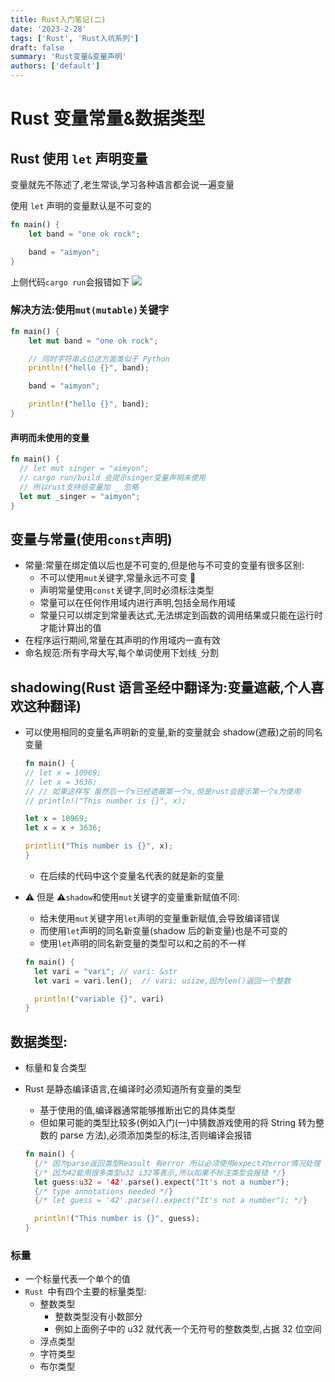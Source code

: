 ```yaml
---
title: Rust入门笔记(二)
date: '2023-2-28'
tags: ['Rust', 'Rust入坑系列']
draft: false
summary: 'Rust变量&变量声明'
authors: ['default']
---
```


# Rust 变量常量&数据类型

## Rust 使用 `let` 声明变量

变量就先不陈述了,老生常谈,学习各种语言都会说一遍变量

使用 `let` 声明的变量默认是不可变的

```rust
fn main() {
    let band = "one ok rock";

    band = "aimyon";
}
```

上侧代码`cargo run`会报错如下
![](/blog/varError.png)

### 解决方法:使用`mut(mutable)`关键字

```rust
fn main() {
    let mut band = "one ok rock";

    // 同时字符串占位这方面类似于 Python
    println!("hello {}", band);

    band = "aimyon";

    println!("hello {}", band);
}
```

#### 声明而未使用的变量

```rust
fn main() {
  // let mut singer = "aimyon";
  // cargo run/build 会提示singer变量声明未使用
  // 所以rust支持给变量加 _ 忽略
  let mut _singer = "aimyon";
}
```

## 变量与常量(使用`const`声明)

- 常量:常量在绑定值以后也是不可变的,但是他与不可变的变量有很多区别:
  - 不可以使用`mut`关键字,常量永远不可变 🙅
  - 声明常量使用`const`关键字,同时必须标注类型
  - 常量可以在任何作用域内进行声明,包括全局作用域
  - 常量只可以绑定到常量表达式,无法绑定到函数的调用结果或只能在运行时才能计算出的值
- 在程序运行期间,常量在其声明的作用域内一直有效
- 命名规范:所有字母大写,每个单词使用下划线`_`分割

## shadowing(Rust 语言圣经中翻译为:变量遮蔽,个人喜欢这种翻译)

- 可以使用相同的变量名声明新的变量,新的变量就会 shadow(遮蔽)之前的同名变量

  ```rust
  fn main() {
  // let x = 10969;
  // let x = 3636;
  // // 如果这样写 虽然后一个x已经遮蔽第一个x,但是rust会提示第一个x为使用
  // println!("This number is {}", x);

  let x = 10969;
  let x = x + 3636;

  printli!("This number is {}", x);
  }
  ```

  - 在后续的代码中这个变量名代表的就是新的变量

- ⚠️ 但是 ⚠️`shadow`和使用`mut`关键字的变量重新赋值不同:

  - 给未使用`mut`关键字用`let`声明的变量重新赋值,会导致编译错误
  - 而使用`let`声明的同名新变量(shadow 后的新变量)也是不可变的
  - 使用`let`声明的同名新变量的类型可以和之前的不一样

  ```rust
  fn main() {
    let vari = "vari"; // vari: &str
    let vari = vari.len();  // vari: usize,因为len()返回一个整数

    println!("variable {}", vari)
  }
  ```

## 数据类型:

- 标量和复合类型
- Rust 是静态编译语言,在编译时必须知道所有变量的类型

  - 基于使用的值,编译器通常能够推断出它的具体类型
  - 但如果可能的类型比较多(例如入门(一)中猜数游戏使用的将 String 转为整数的 parse 方法),必须添加类型的标注,否则编译会报错

  ```rust
  fn main() {
    {/* 因为parse返回类型Reasult 有error 所以必须使用expect对error情况处理 */}
    {/* 因为42能用很多类型u32 i32等表示,所以如果不标注类型会报错 */}
    let guess:u32 = '42'.parse().expect("It's not a number");
    {/* type annotations needed */}
    {/* let guess = '42'.parse().expect("It's not a number"); */}

    println!("This number is {}", guess);
  }
  ```

### 标量

- 一个标量代表一个单个的值
- `Rust `中有四个主要的标量类型:
  - 整数类型
    - 整数类型没有小数部分
    - 例如上面例子中的 u32 就代表一个无符号的整数类型,占据 32 位空间
  - 浮点类型
  - 字符类型
  - 布尔类型
